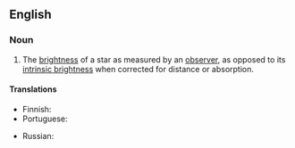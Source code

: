 ==English==
{{wikipedia}}

===Noun===
{{en-noun|~|es}}

# {{lb|en|astronomy}} The [[brightness]] of a star as measured by an [[observer]], as opposed to its [[intrinsic brightness]] when corrected for distance or absorption.

====Translations====
{{trans-top|brightness of star}}
* Finnish: {{t|fi|näennäinen kirkkaus}}
* Portuguese: {{t|pt|brilho aparente|m}}
{{trans-mid}}
* Russian: {{t|ru|ви́димый блеск|m}}
{{trans-bottom}}